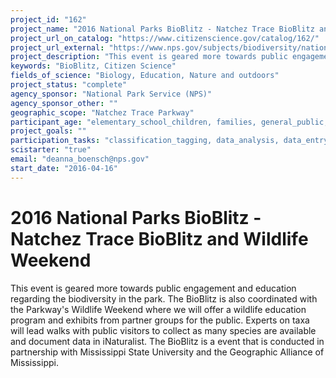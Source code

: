 ```yaml
---
project_id: "162"
project_name: "2016 National Parks BioBlitz - Natchez Trace BioBlitz and Wildlife Weekend"
project_url_on_catalog: "https://www.citizenscience.gov/catalog/162/"
project_url_external: "https://www.nps.gov/subjects/biodiversity/national-parks-bioblitz.htm"
project_description: "This event is geared more towards public engagement and education regarding the biodiversity in the park. The BioBlitz is also coordinated with the Parkway&#39;s Wildlife Weekend where we will offer a wildlife education program and exhibits from partner groups for the public. Experts on taxa will lead walks with public visitors to collect as many species are available and document data in iNaturalist. The BioBlitz is a event that is conducted in partnership with Mississippi State University and the Geographic Alliance of Mississippi."
keywords: "BioBlitz, Citizen Science"
fields_of_science: "Biology, Education, Nature and outdoors"
project_status: "complete"
agency_sponsor: "National Park Service (NPS)"
agency_sponsor_other: ""
geographic_scope: "Natchez Trace Parkway"
participant_age: "elementary_school_children, families, general_public, middle_school_children, targeted_group, teens"
project_goals: ""
participation_tasks: "classification_tagging, data_analysis, data_entry, finding_entities, identification, learning, observation, site_selection_description, specimen_sample_collection"
scistarter: "true"
email: "deanna_boensch@nps.gov"
start_date: "2016-04-16"
---
```


# 2016 National Parks BioBlitz - Natchez Trace BioBlitz and Wildlife Weekend

This event is geared more towards public engagement and education regarding the biodiversity in the park. The BioBlitz is also coordinated with the Parkway&#39;s Wildlife Weekend where we will offer a wildlife education program and exhibits from partner groups for the public. Experts on taxa will lead walks with public visitors to collect as many species are available and document data in iNaturalist. The BioBlitz is a event that is conducted in partnership with Mississippi State University and the Geographic Alliance of Mississippi.
